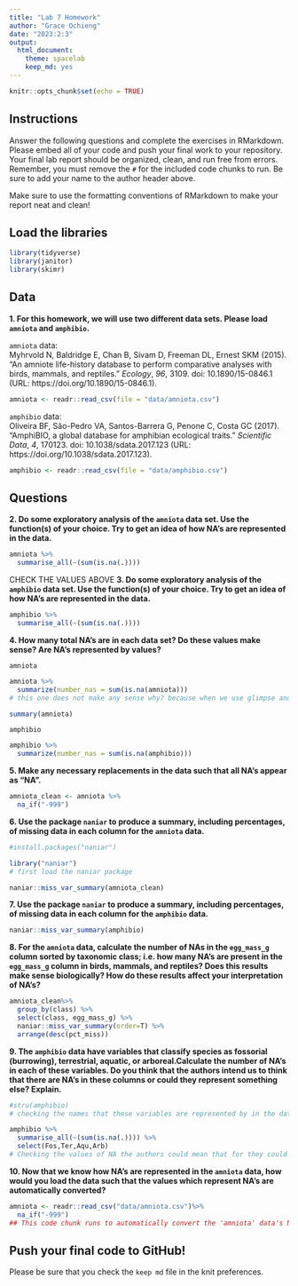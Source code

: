 ```yaml
---
title: "Lab 7 Homework"
author: "Grace Ochieng"
date: "2023:2:3"
output:
  html_document: 
    theme: spacelab
    keep_md: yes
---
```


```r
knitr::opts_chunk$set(echo = TRUE)
```

## Instructions
Answer the following questions and complete the exercises in RMarkdown. Please embed all of your code and push your final work to your repository. Your final lab report should be organized, clean, and run free from errors. Remember, you must remove the `#` for the included code chunks to run. Be sure to add your name to the author header above.  

Make sure to use the formatting conventions of RMarkdown to make your report neat and clean!  

## Load the libraries
```r
library(tidyverse)
library(janitor)
library(skimr)
``` 

## Data
**1. For this homework, we will use two different data sets. Please load `amniota` and `amphibio`.**  

`amniota` data:  
Myhrvold N, Baldridge E, Chan B, Sivam D, Freeman DL, Ernest SKM (2015). “An amniote life-history
database to perform comparative analyses with birds, mammals, and reptiles.” _Ecology_, *96*, 3109.
doi: 10.1890/15-0846.1 (URL: https://doi.org/10.1890/15-0846.1).
```r
amniota <- readr::read_csv(file = "data/amniota.csv")

```

`amphibio` data:  
Oliveira BF, São-Pedro VA, Santos-Barrera G, Penone C, Costa GC (2017). “AmphiBIO, a global database
for amphibian ecological traits.” _Scientific Data_, *4*, 170123. doi: 10.1038/sdata.2017.123 (URL:
https://doi.org/10.1038/sdata.2017.123).
```r
amphibio <- readr::read_csv(file = "data/amphibio.csv")
```

## Questions  
**2. Do some exploratory analysis of the `amniota` data set. Use the function(s) of your choice. Try to get an idea of how NA's are represented in the data.**  
```r
amniota %>% 
  summarise_all(~(sum(is.na(.))))
```
CHECK THE VALUES ABOVE
**3. Do some exploratory analysis of the `amphibio` data set. Use the function(s) of your choice. Try to get an idea of how NA's are represented in the data.**  
```r
amphibio %>% 
  summarise_all(~(sum(is.na(.))))
```

**4. How many total NA's are in each data set? Do these values make sense? Are NA's represented by values?**   

`amniota`  
```r
amniota %>% 
  summarize(number_nas = sum(is.na(amniota)))
# this one does not make any sense why? because when we use glimpse and summary  to see the data we can see values that doe not reflect the Na's not being present in this data for instance we made a summary we can see means being a negative value and that means that 
```
```r
summary(amniota)
```

`amphibio`  
```r
amphibio %>% 
  summarize(number_nas = sum(is.na(amphibio)))
```

**5. Make any necessary replacements in the data such that all NA's appear as "NA".**   
```r
amniota_clean <- amniota %>% 
  na_if("-999")
```

**6. Use the package `naniar` to produce a summary, including percentages, of missing data in each column for the `amniota` data.**  
```r
#install.packages("naniar")
```

```r
library("naniar")
# first load the naniar package 
```

```r
naniar::miss_var_summary(amniota_clean)
```

**7. Use the package `naniar` to produce a summary, including percentages, of missing data in each column for the `amphibio` data.**
```r
naniar::miss_var_summary(amphibio)
```

**8. For the `amniota` data, calculate the number of NAs in the `egg_mass_g` column sorted by taxonomic class; i.e. how many NA's are present in the `egg_mass_g` column in birds, mammals, and reptiles? Does this results make sense biologically? How do these results affect your interpretation of NA's?**  

```r
amniota_clean%>%
  group_by(class) %>%
  select(class, egg_mass_g) %>% 
  naniar::miss_var_summary(order=T) %>% 
  arrange(desc(pct_miss))

```

**9. The `amphibio` data have variables that classify species as fossorial (burrowing), terrestrial, aquatic, or arboreal.Calculate the number of NA's in each of these variables. Do you think that the authors intend us to think that there are NA's in these columns or could they represent something else? Explain.**

```r
#stru(amphibio)
# checking the names that these variables are represented by in the data 'amphiobio'
```

```r
amphibio %>% 
  summarise_all(~(sum(is.na(.)))) %>% 
  select(Fos,Ter,Aqu,Arb)
# Checking the values of NA the authors could mean that for they could find no species data in these variables/habitats or by looking at how great these values are they just are not investigated areas yet so they have no data yet
```

**10. Now that we know how NA's are represented in the `amniota` data, how would you load the data such that the values which represent NA's are automatically converted?**
```r
amniota <- readr::read_csv("data/amniota.csv")%>% 
  na_if("-999")
## This code chunk runs to automatically convert the 'amniota' data's NA's so -999 is now NA :)
```

## Push your final code to GitHub!
Please be sure that you check the `keep md` file in the knit preferences.  